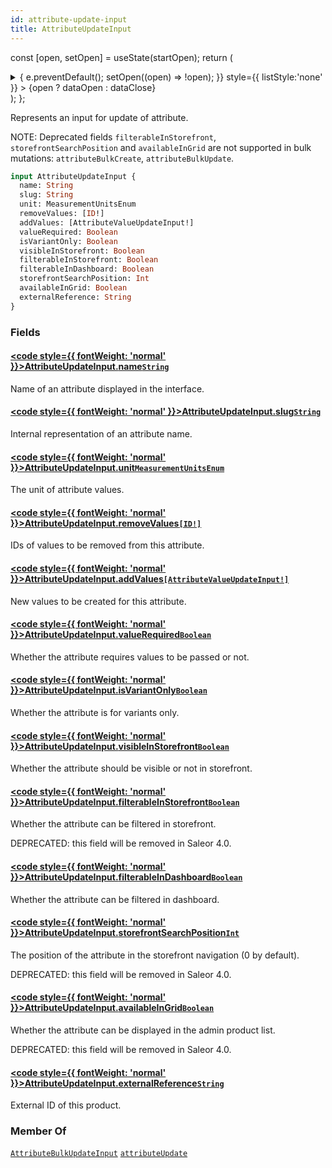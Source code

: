 ```yaml
---
id: attribute-update-input
title: AttributeUpdateInput
---
```






const [open, setOpen] = useState(startOpen);
return (
<details {...(open ? { open: true } : {})} className="details" style={{ border:'none', boxShadow:'none', background:'var(--ifm-background-color)' }}>
<summary
onClick={(e) => {
e.preventDefault();
setOpen((open) => !open);
}}
style={{ listStyle:'none' }} >
{open ? dataOpen : dataClose}
</summary>
{open && children}
</details>
);
};

Represents an input for update of attribute.

NOTE: Deprecated fields `filterableInStorefront`, `storefrontSearchPosition` and `availableInGrid` are not supported in bulk mutations: `attributeBulkCreate`, `attributeBulkUpdate`.

```graphql
input AttributeUpdateInput {
  name: String
  slug: String
  unit: MeasurementUnitsEnum
  removeValues: [ID!]
  addValues: [AttributeValueUpdateInput!]
  valueRequired: Boolean
  isVariantOnly: Boolean
  visibleInStorefront: Boolean
  filterableInStorefront: Boolean
  filterableInDashboard: Boolean
  storefrontSearchPosition: Int
  availableInGrid: Boolean
  externalReference: String
}
```

### Fields

#### [<code style={{ fontWeight: 'normal' }}>AttributeUpdateInput.<b>name</b></code>](#)<Bullet />[`String`](../../../api-reference/miscellaneous/scalars/string.mdx) <Badge class="badge badge--secondary" text="scalar"/> <Badge class="badge badge--secondary" text="miscellaneous"/>

Name of an attribute displayed in the interface.

#### [<code style={{ fontWeight: 'normal' }}>AttributeUpdateInput.<b>slug</b></code>](#)<Bullet />[`String`](../../../api-reference/miscellaneous/scalars/string.mdx) <Badge class="badge badge--secondary" text="scalar"/> <Badge class="badge badge--secondary" text="miscellaneous"/>

Internal representation of an attribute name.

#### [<code style={{ fontWeight: 'normal' }}>AttributeUpdateInput.<b>unit</b></code>](#)<Bullet />[`MeasurementUnitsEnum`](../../../api-reference/miscellaneous/enums/measurement-units-enum.mdx) <Badge class="badge badge--secondary" text="enum"/> <Badge class="badge badge--secondary" text="miscellaneous"/>

The unit of attribute values.

#### [<code style={{ fontWeight: 'normal' }}>AttributeUpdateInput.<b>removeValues</b></code>](#)<Bullet />[`[ID!]`](../../../api-reference/miscellaneous/scalars/id.mdx) <Badge class="badge badge--secondary" text="list"/> <Badge class="badge badge--secondary" text="scalar"/> <Badge class="badge badge--secondary" text="miscellaneous"/>

IDs of values to be removed from this attribute.

#### [<code style={{ fontWeight: 'normal' }}>AttributeUpdateInput.<b>addValues</b></code>](#)<Bullet />[`[AttributeValueUpdateInput!]`](../../../api-reference/attributes/inputs/attribute-value-update-input.mdx) <Badge class="badge badge--secondary" text="list"/> <Badge class="badge badge--secondary" text="input"/> <Badge class="badge badge--secondary" text="attributes"/>

New values to be created for this attribute.

#### [<code style={{ fontWeight: 'normal' }}>AttributeUpdateInput.<b>valueRequired</b></code>](#)<Bullet />[`Boolean`](../../../api-reference/miscellaneous/scalars/boolean.mdx) <Badge class="badge badge--secondary" text="scalar"/> <Badge class="badge badge--secondary" text="miscellaneous"/>

Whether the attribute requires values to be passed or not.

#### [<code style={{ fontWeight: 'normal' }}>AttributeUpdateInput.<b>isVariantOnly</b></code>](#)<Bullet />[`Boolean`](../../../api-reference/miscellaneous/scalars/boolean.mdx) <Badge class="badge badge--secondary" text="scalar"/> <Badge class="badge badge--secondary" text="miscellaneous"/>

Whether the attribute is for variants only.

#### [<code style={{ fontWeight: 'normal' }}>AttributeUpdateInput.<b>visibleInStorefront</b></code>](#)<Bullet />[`Boolean`](../../../api-reference/miscellaneous/scalars/boolean.mdx) <Badge class="badge badge--secondary" text="scalar"/> <Badge class="badge badge--secondary" text="miscellaneous"/>

Whether the attribute should be visible or not in storefront.

#### [<code style={{ fontWeight: 'normal' }}>AttributeUpdateInput.<b>filterableInStorefront</b></code>](#)<Bullet />[`Boolean`](../../../api-reference/miscellaneous/scalars/boolean.mdx) <Badge class="badge badge--secondary" text="scalar"/> <Badge class="badge badge--secondary" text="miscellaneous"/>

Whether the attribute can be filtered in storefront.

DEPRECATED: this field will be removed in Saleor 4.0.

#### [<code style={{ fontWeight: 'normal' }}>AttributeUpdateInput.<b>filterableInDashboard</b></code>](#)<Bullet />[`Boolean`](../../../api-reference/miscellaneous/scalars/boolean.mdx) <Badge class="badge badge--secondary" text="scalar"/> <Badge class="badge badge--secondary" text="miscellaneous"/>

Whether the attribute can be filtered in dashboard.

#### [<code style={{ fontWeight: 'normal' }}>AttributeUpdateInput.<b>storefrontSearchPosition</b></code>](#)<Bullet />[`Int`](../../../api-reference/miscellaneous/scalars/int.mdx) <Badge class="badge badge--secondary" text="scalar"/> <Badge class="badge badge--secondary" text="miscellaneous"/>

The position of the attribute in the storefront navigation (0 by default).

DEPRECATED: this field will be removed in Saleor 4.0.

#### [<code style={{ fontWeight: 'normal' }}>AttributeUpdateInput.<b>availableInGrid</b></code>](#)<Bullet />[`Boolean`](../../../api-reference/miscellaneous/scalars/boolean.mdx) <Badge class="badge badge--secondary" text="scalar"/> <Badge class="badge badge--secondary" text="miscellaneous"/>

Whether the attribute can be displayed in the admin product list.

DEPRECATED: this field will be removed in Saleor 4.0.

#### [<code style={{ fontWeight: 'normal' }}>AttributeUpdateInput.<b>externalReference</b></code>](#)<Bullet />[`String`](../../../api-reference/miscellaneous/scalars/string.mdx) <Badge class="badge badge--secondary" text="scalar"/> <Badge class="badge badge--secondary" text="miscellaneous"/>

External ID of this product.

### Member Of

[`AttributeBulkUpdateInput`](../../../api-reference/attributes/inputs/attribute-bulk-update-input.mdx) <Badge class="badge badge--secondary" text="input"/><Bullet />[`attributeUpdate`](../../../api-reference/attributes/mutations/attribute-update.mdx) <Badge class="badge badge--secondary" text="mutation"/>
